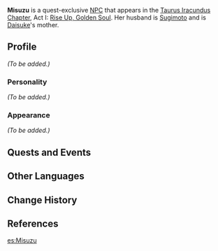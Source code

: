 {{Meta
<!-- REMOVE THIS TEMPLATE AFTER ADDING MISSING INFO -->
|missing_NPC_profile  = yes
}}
{{Character Infobox
|type             = Quest NPC
|image            = NPC Misuzu.png
|region           = Inazuma
|voiceEN          = [https://kriscomics.com/ Kristen McGuire]<ref>Twitter: [https://twitter.com/KrisComics/status/1470802555752136708 EN VA Self Announcement]</ref>
|child            = Daisuke
|spouse           = Sugimoto
}}
'''Misuzu''' is a quest-exclusive [[NPC]] that appears in the [[Taurus Iracundus Chapter]], Act I: [[Rise Up, Golden Soul]]. Her husband is [[Sugimoto]] and is [[Daisuke]]'s mother.

==Profile==
<!-- detailed story/lore information goes here -->
''(To be added.)''

===Personality===
''(To be added.)''

===Appearance===
''(To be added.)''

==Quests and Events==
{{Quests and Events}}

==Other Languages==
{{Other Languages
|default_hidden = 1
|en      = Misuzu
|zhs     = 美铃
|zhs_rm  = Měilíng
|zht     = 美鈴
|zht_rm  = Měilíng
|ja      = 美鈴
|ja_rm   = Misuzu
|ko      = 미스즈
|ko_rm   = Miseujeu
|es      = Misuzu
|fr      = Misuzu
|ru      = Мисудзу
|th      = Misuzu
|vi      = Misuzu
|de      = Misuzu
|id      = Misuzu
|pt      = Misuzu
|tr      = Misuzu
|it      = Misuzu
}}

==Change History==
{{Change History|2.3}}

==References==
{{Reflist}}

[[es:Misuzu]]